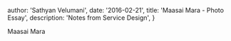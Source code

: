 
  author: 'Sathyan Velumani',
  date: '2016-02-21',
  title: 'Maasai Mara - Photo Essay',
  description:
    'Notes from Service Design',
}


Maasai Mara
